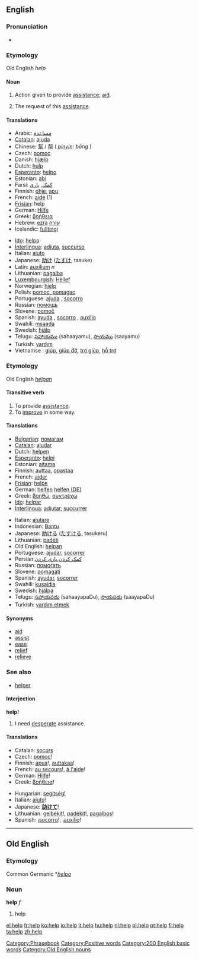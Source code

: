 ==English==

{{rank|whether|city|held|341|help|number|alone|body}}

===Pronunciation===
*{{audio|en-us-help.ogg|Audio (US)}}

===Etymology===
Old English ''help''
====Noun====
{{en-noun-reg}}  {{uncountable}} {{countable}}
# Action given to provide [[assistance]]; [[aid]].
# {{slang}} The request of this [[assistance]].

====Translations====
{{Top}}
*Arabic: [[مساعدة]]
*[[Catalan]]: [[ajuda]]
*Chinese: [[幫]] / [[帮]] ( ''[[pinyin]]: bāng'' )
*Czech: [[pomoc]] {{f}}
*Danish: [[hjælp]]
*Dutch: [[hulp]]
*[[Esperanto]]: [[helpo]]
*Estonian: [[abi]]
*Farsi: [[کمک]], [[یاری]]
*Finnish: [[ohje]], [[apu]]
*French: [[aide]] {{f}} (1)
*[[Frisian]]: help
*German: [[Hilfe]] {{f}}
*Greek: [[:el:βοήθεια|βοήθεια]] {{f}}
*Hebrew: [[ezra]] [[עזרה]]
*Icelandic: [[fulltingi]] {{n}}
{{Mid}}
*[[Ido]]: [[helpo]]
*[[Interlingua]]: [[adjuta]], [[succurso]]
*Italian: [[aiuto]] {{m}}
*Japanese: [[助け]] ([[たすけ]], tasuke)
*Latin: [[auxilium]] ''n''
*Lithuanian: [[pagalba]]
*[[Luxembourgish]]: [[Hëllef]] 
*Norwegian: [[hjelp]]
*Polish: [[pomoc, pomagac]]
*Portuguese: [[ajuda]] {{f}}, [[socorro]] {{m}}
*Russian: [[помощь]]
*Slovene: [[pomoč]] {{f}}
*Spanish: [[ayuda]] {{f}}, [[socorro]] {{m}}, [[auxilio]] {{m}}
*Swahili: [[msaada]]
*Swedish: [[hjälp]]
*Telugu: [[సహాయము]] (sahaayamu), [[సాయము]] (saayamu)
*Turkish: [[yardım]]
*Vietnamse : [[giúp]], [[giúp đỡ]], [[trợ giúp]], [[hỗ trợ]]
{{Bottom}}

===Etymology===
Old English ''[[helpan]]''
====Transitive verb====
{{en-verb2|'''help'''|'''[[helps]]'''|'''[[helped]]''' or (archaic) '''[[holp]]'''|'''[[helped]]''' or (archaic) '''[[holpen]]'''|'''[[helping]]'''}}
# To provide [[assistance]].
# To [[improve]] in some way.

====Translations====
{{top}}
*[[Bulgarian]]: [[помагам]]
*[[Catalan]]: [[ajudar]]
*Dutch: [[helpen]]
*[[Esperanto]]: [[helpi]]
*Estonian: [[aitama]]
*Finnish: [[auttaa]], [[opastaa]]
*French: [[aider]]
*[[Frisian]]: [[helpe]]
*German: [[helfen]] [[:de:helfen|helfen (DE)]]
*Greek: [[:el:βοηθώ|βοηθώ]], [[:el:συντρέχω|συντρέχω]]
*[[Ido]]: [[helpar]]
*[[Interlingua]]: [[adjutar]], [[succurrer]]
{{mid}}
*Italian: [[aiutare]]
*Indonesian: [[Bantu]]
*Japanese: [[助ける]] ([[たすける]], tasukeru)
*Lithuanian: [[padėti]]
*Old English: [[helpan]]
*Portuguese: [[ajudar]], [[socorrer]]
*Persian:[[کمک کردن]],[[یاری کردن]]
*Russian: [[помогать]]
*Slovene: [[pomagati]]
*Spanish: [[ayudar]], [[socorrer]]
*Swahili: [[kusaidia]]
*Swedish: [[hjälpa]]
*Telugu: [[సహాయపడు]] (sahaayapaDu), [[సాయపడు]] (saayapaDu)
*Turkish: [[yardım etmek]]

{{bottom}}

====Synonyms====
*[[aid]]
*[[assist]]
*[[ease]]
*[[relief]]
*[[relieve]]

===See also===
*[[helper]]
====Interjection====
'''help!'''
# I need [[desperate]] assistance.

====Translations====
{{Top}}
*Catalan: [[socors]]
*Czech: [[pomoc]]!
*Finnish: [[apua]]!, [[auttakaa]]!
*French: [[au secours]]!, [[à l'aide]]!
*German: [[Hilfe]]!
*Greek: [[βοήθεια]]!
{{Mid}}
*Hungarian: [[segítség!]]
*Italian: [[aiuto]]!
*Japanese: '''[[助けて]]'''!
*Lithuanian: [[gelbėkit]]!, [[padėkit]]!, [[pagalbos]]!
*Spanish: ¡[[socorro]]!, ¡[[auxilio]]!
{{Bottom}}

[[Category:Phrasebook]]
[[Category:Positive words]]
[[Category:200 English basic words]]

----

==Old English==
===Etymology===
Common Germanic *''[[helpo]]''
===Noun===
'''help''' ''f''

# help

[[Category:Old English nouns]]

[[el:help]]
[[fr:help]]
[[ko:help]]
[[io:help]]
[[it:help]]
[[hu:help]]
[[nl:help]]
[[pl:help]]
[[pt:help]]
[[fi:help]]
[[ta:help]]
[[zh:help]]